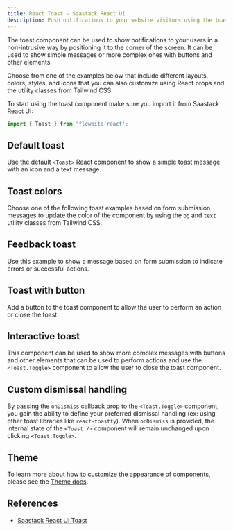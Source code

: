 ```yaml
---
title: React Toast - Saastack React UI
description: Push notifications to your website visitors using the toast component and choose from multiple sizes, colors, styles, position and icons based on React and Tailwind CSS
---
```


The toast component can be used to show notifications to your users in a non-intrusive way by positioning it to the corner of the screen. It can be used to show simple messages or more complex ones with buttons and other elements.

Choose from one of the examples below that include different layouts, colors, styles, and icons that you can also customize using React props and the utility classes from Tailwind CSS.

To start using the toast component make sure you import it from Saastack React UI:

```jsx
import { Toast } from 'flowbite-react';
```

## Default toast

Use the default `<Toast>` React component to show a simple toast message with an icon and a text message.

<Example name="toast.root" />

## Toast colors

Choose one of the following toast examples based on form submission messages to update the color of the component by using the `bg` and `text` utility classes from Tailwind CSS.

<Example name="toast.colors" />

## Feedback toast

Use this example to show a message based on form submission to indicate errors or successful actions.

<Example name="toast.feedback" />

## Toast with button

Add a button to the toast component to allow the user to perform an action or close the toast.

<Example name="toast.withButton" />

## Interactive toast

This component can be used to show more complex messages with buttons and other elements that can be used to perform actions and use the `<Toast.Toggle>` component to allow the user to close the toast component.

<Example name="toast.interactive" />

## Custom dismissal handling

By passing the `onDismiss` callback prop to the `<Toast.Toggle>` component, you gain the ability to define your preferred dismissal handling (ex: using other toast libraries like `react-toastfy`). When `onDismiss` is provided, the internal state of the `<Toast />` component will remain unchanged upon clicking `<Toast.Toggle>`.

<Example name="toast.customDismissal" />

## Theme

To learn more about how to customize the appearance of components, please see the [Theme docs](/docs/customize/theme).

<Theme name="toast" />

## References

- [Saastack React UI Toast](https://flowbite.com/docs/components/toast/)
